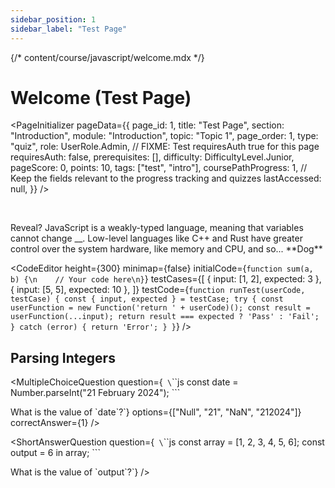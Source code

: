 ```yaml
---
sidebar_position: 1
sidebar_label: "Test Page"
---
```

{/* content/course/javascript/welcome.mdx */}


# Welcome (Test Page)

<PageInitializer
    pageData={{
        page_id: 1,
        title: "Test Page",
        section: "Introduction",
        module: "Introduction",
        topic: "Topic 1",
        page_order: 1,
        type: "quiz",
        role: UserRole.Admin, // FIXME: Test requiresAuth true for this page
        requiresAuth: false,
        prerequisites: [],
        difficulty: DifficultyLevel.Junior,
        pageScore: 0,
        points: 10,
        tags: ["test", "intro"],
        coursePathProgress: 1, // Keep the fields relevant to the progress tracking and quizzes
        lastAccessed: null,
    }}
/>

<TrueFalseQuestion
    questionId="1"
    order={1}
    difficulty={DifficultyLevel.Junior}
    question="JavaScript is a strongly-typed language."
    correctAnswer={false}
    pointValue={10}
/>
<br />

<Accordion1 title="Explanation">
    Reveal? JavaScript is a weakly-typed language, meaning that variables cannot
    change __. Low-level languages like C++ and Rust have greater control over
    the system hardware, like memory and CPU, and so... **Dog**
</Accordion1>

<br />

<CodeEditor
    height={300}
    minimap={false}
    initialCode={`function sum(a, b) {\n    // Your code here\n}`}
    testCases={[
        { input: [1, 2], expected: 3 },
        { input: [5, 5], expected: 10 },
    ]}
    testCode={`function runTest(userCode, testCase) {
        const { input, expected } = testCase;
        try {
            const userFunction = new Function('return ' + userCode)();
            const result = userFunction(...input);
            return result === expected ? 'Pass' : 'Fail';
        } catch (error) {
            return 'Error';
        }
    }`}
/>

## Parsing Integers

<MultipleChoiceQuestion
  question={`
\`\`\`js
const date = Number.parseInt("21 February 2024");
\`\`\`

What is the value of \`date\`?`}
options={["Null", "21", "NaN", "212024"]}
correctAnswer={1}
/>

<ShortAnswerQuestion
  question={`
\`\`\`js
const array = [1, 2, 3, 4, 5, 6];
const output = 6 in array;
\`\`\`

What is the value of \`output\`?`}
/>

<TestComponent />
<br />
